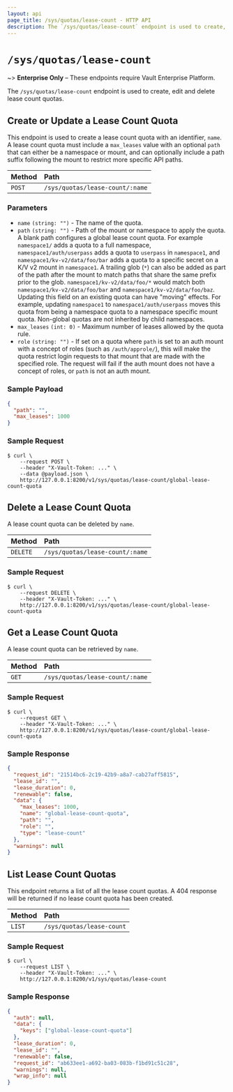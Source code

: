 ```yaml
---
layout: api
page_title: /sys/quotas/lease-count - HTTP API
description: The `/sys/quotas/lease-count` endpoint is used to create, edit and delete lease count quotas.
---
```


# `/sys/quotas/lease-count`

~> **Enterprise Only** – These endpoints require Vault Enterprise Platform.

The `/sys/quotas/lease-count` endpoint is used to create, edit and delete lease count quotas.

## Create or Update a Lease Count Quota

This endpoint is used to create a lease count quota with an identifier, `name`.
A lease count quota must include a `max_leases` value with an optional `path`
that can either be a namespace or mount, and can optionally include a path suffix following
the mount to restrict more specific API paths.

| Method | Path                            |
| :----- | :------------------------------ |
| `POST` | `/sys/quotas/lease-count/:name` |

### Parameters

- `name` `(string: "")` - The name of the quota.
- `path` `(string: "")` - Path of the mount or namespace to apply the quota.
  A blank path configures a global lease count quota. For example `namespace1/`
  adds a quota to a full namespace, `namespace1/auth/userpass` adds a quota to
  `userpass` in `namespace1`, and `namespace1/kv-v2/data/foo/bar` adds a quota to
  a specific secret on a K/V v2 mount in `namespace1`. A trailing glob (`*`) can also
  be added as part of the path after the mount to match paths that share the same prefix
  prior to the glob. `namespace1/kv-v2/data/foo/*` would match both `namespace1/kv-v2/data/foo/bar`
  and `namespace1/kv-v2/data/foo/baz`. Updating this field on an existing
  quota can have "moving" effects. For example, updating `namespace1` to
  `namespace1/auth/userpass` moves this quota from being a namespace quota to a
  namespace specific mount quota. Non-global quotas are not inherited by child
  namespaces.
- `max_leases` `(int: 0)` - Maximum number of leases allowed by the quota rule.
- `role` `(string: "")` - If set on a quota where `path` is set to an auth mount with a
  concept of roles (such as `/auth/approle/`), this will make the quota restrict login
  requests to that mount that are made with the specified role. The request will fail if
  the auth mount does not have a concept of roles, or `path` is not an auth mount.

### Sample Payload

```json
{
  "path": "",
  "max_leases": 1000
}
```

### Sample Request

```shell-session
$ curl \
    --request POST \
    --header "X-Vault-Token: ..." \
    --data @payload.json \
    http://127.0.0.1:8200/v1/sys/quotas/lease-count/global-lease-count-quota
```

## Delete a Lease Count Quota

A lease count quota can be deleted by `name`.

| Method   | Path                            |
| :------- | :------------------------------ |
| `DELETE` | `/sys/quotas/lease-count/:name` |

### Sample Request

```shell-session
$ curl \
    --request DELETE \
    --header "X-Vault-Token: ..." \
    http://127.0.0.1:8200/v1/sys/quotas/lease-count/global-lease-count-quota
```

## Get a Lease Count Quota

A lease count quota can be retrieved by `name`.

| Method | Path                            |
| :----- | :------------------------------ |
| `GET`  | `/sys/quotas/lease-count/:name` |

### Sample Request

```shell-session
$ curl \
    --request GET \
    --header "X-Vault-Token: ..." \
    http://127.0.0.1:8200/v1/sys/quotas/lease-count/global-lease-count-quota
```

### Sample Response

```json
{
  "request_id": "21514bc6-2c19-42b9-a8a7-cab27aff5815",
  "lease_id": "",
  "lease_duration": 0,
  "renewable": false,
  "data": {
    "max_leases": 1000,
    "name": "global-lease-count-quota",
    "path": "",
    "role": "",
    "type": "lease-count"
  },
  "warnings": null
}
```

## List Lease Count Quotas

This endpoint returns a list of all the lease count quotas. A 404 response will
be returned if no lease count quota has been created.

| Method | Path                      |
| :----- | :------------------------ |
| `LIST` | `/sys/quotas/lease-count` |

### Sample Request

```shell-session
$ curl \
    --request LIST \
    --header "X-Vault-Token: ..." \
    http://127.0.0.1:8200/v1/sys/quotas/lease-count
```

### Sample Response

```json
{
  "auth": null,
  "data": {
    "keys": ["global-lease-count-quota"]
  },
  "lease_duration": 0,
  "lease_id": "",
  "renewable": false,
  "request_id": "ab633ee1-a692-ba03-083b-f1bd91c51c28",
  "warnings": null,
  "wrap_info": null
}
```

